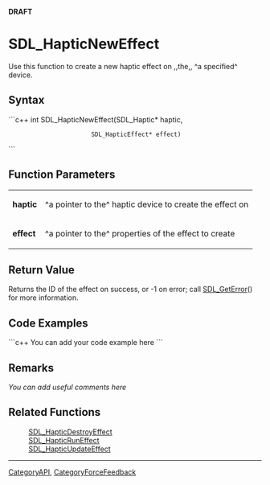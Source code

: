 <!-- pragma section-numbers off -->
<!-- pragma disable-camelcase -->
'''DRAFT'''

= SDL_HapticNewEffect =
Use this function to create a new haptic effect on ,,the,, ^a specified^ device.


== Syntax ==
```c++
int SDL_HapticNewEffect(SDL_Haptic*       haptic,
                        SDL_HapticEffect* effect)
```

== Function Parameters ==
{|
|'''haptic'''
|^a pointer to the^ haptic device to create the effect on
|-
|'''effect'''
|^a pointer to the^ properties of the effect to create
|}

== Return Value ==
Returns the ID of the effect on success, or -1 on error; call [[SDL_GetError]]() for more information.

== Code Examples ==
```c++
You can add your code example here
```

== Remarks ==
''You can add useful comments here''

== Related Functions ==
:[[SDL_HapticDestroyEffect]]
:[[SDL_HapticRunEffect]]
:[[SDL_HapticUpdateEffect]]

----
[[CategoryAPI]], [[CategoryForceFeedback]]
